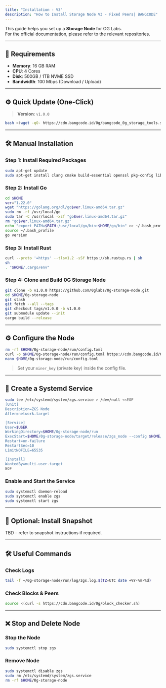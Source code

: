 ```yaml
---
title: "Installation - V3"
description: "How to Install Storage Node V3 - Fixed Peers| BANGCODE"
---
```


This guide helps you set up a **Storage Node** for OG Labs.  
For the official documentation, please refer to the relevant repositories.

---

## 🧰 Requirements

- **Memory**: 16 GB RAM  
- **CPU**: 4 Cores  
- **Disk**: 500GB / 1TB NVME SSD  
- **Bandwidth**: 100 Mbps (Download / Upload)

---

## ⚙️ Quick Update (One-Click)

> **Version**: `v1.0.0`

```bash
bash <(wget -qO- https://cdn.bangcode.id/0g/bangcode_0g_storage_tools.sh)
```

---

## 🛠 Manual Installation

### Step 1: Install Required Packages

```bash
sudo apt-get update
sudo apt-get install clang cmake build-essential openssl pkg-config libssl-dev
```

### Step 2: Install Go

```bash
cd $HOME
ver="1.22.0"
wget "https://golang.org/dl/go$ver.linux-amd64.tar.gz"
sudo rm -rf /usr/local/go
sudo tar -C /usr/local -xzf "go$ver.linux-amd64.tar.gz"
rm "go$ver.linux-amd64.tar.gz"
echo "export PATH=$PATH:/usr/local/go/bin:$HOME/go/bin" >> ~/.bash_profile
source ~/.bash_profile
go version
```

### Step 3: Install Rust

```bash
curl --proto '=https' --tlsv1.2 -sSf https://sh.rustup.rs | sh
sh
. "$HOME/.cargo/env"
```

### Step 4: Clone and Build 0G Storage Node

```bash
git clone -b v1.0.0 https://github.com/0glabs/0g-storage-node.git
cd $HOME/0g-storage-node
git stash
git fetch --all --tags
git checkout tags/v1.0.0 -b v1.0.0
git submodule update --init
cargo build --release
```

---

## ⚙️ Configure the Node

```bash
rm -rf $HOME/0g-storage-node/run/config.toml
curl -o $HOME/0g-storage-node/run/config.toml https://cdn.bangcode.id/0g/v3_config.toml
nano $HOME/0g-storage-node/run/config.toml
```

> Set your `miner_key` (private key) inside the config file.

---

## 🧩 Create a Systemd Service

```bash
sudo tee /etc/systemd/system/zgs.service > /dev/null <<EOF
[Unit]
Description=ZGS Node
After=network.target

[Service]
User=$USER
WorkingDirectory=$HOME/0g-storage-node/run
ExecStart=$HOME/0g-storage-node/target/release/zgs_node --config $HOME/0g-storage-node/run/config.toml
Restart=on-failure
RestartSec=10
LimitNOFILE=65535

[Install]
WantedBy=multi-user.target
EOF
```

### Enable and Start the Service

```bash
sudo systemctl daemon-reload
sudo systemctl enable zgs
sudo systemctl start zgs
```

---

## 💾 Optional: Install Snapshot

TBD – refer to snapshot instructions if required.

---

## 🛠 Useful Commands

### Check Logs

```bash
tail -f ~/0g-storage-node/run/log/zgs.log.$(TZ=UTC date +%Y-%m-%d)
```

### Check Blocks & Peers

```bash
source <(curl -s https://cdn.bangcode.id/0g/block_checker.sh)
```

---

## ❌ Stop and Delete Node

### Stop the Node

```bash
sudo systemctl stop zgs
```

### Remove Node

```bash
sudo systemctl disable zgs
sudo rm /etc/systemd/system/zgs.service
rm -rf $HOME/0g-storage-node
```
